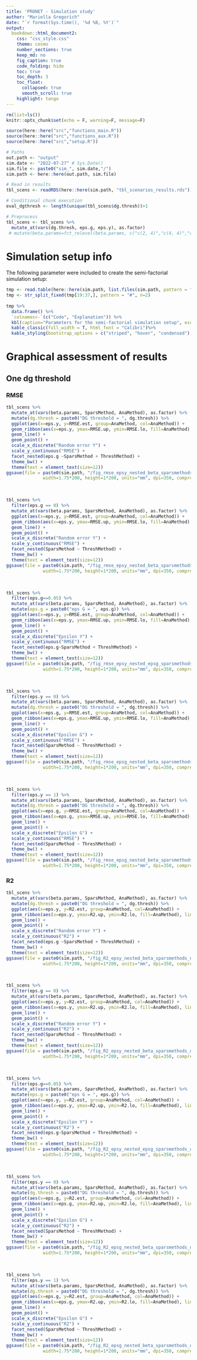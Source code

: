 ```yaml
---
title: 'PRONET - Simulation study'
author: "Mariella Gregorich"
date: "`r format(Sys.time(), '%d %B, %Y')`"
output: 
  bookdown::html_document2:
    css: "css_style.css"
    theme: cosmo
    number_sections: true
    keep_md: no
    fig_caption: true
    code_folding: hide
    toc: true
    toc_depth: 3
    toc_float: 
      collapsed: true
      smooth_scroll: true
    highlight: tango
---
```



```r
rm(list=ls())
knitr::opts_chunk$set(echo = F, warning=F, message=F)

source(here::here("src","functions_main.R"))
source(here::here("src","functions_aux.R"))
source(here::here("src","setup.R"))

# Paths
out.path <- "output"
sim.date <- "2022-07-27" # Sys.Date()
sim.file <- paste0("sim_", sim.date,"/")
sim.path <- here::here(out.path, sim.file)

# Read in results
tbl_scens <- readRDS(here::here(sim.path, "tbl_scenarios_results.rds"))

# Conditional chunk execution
eval_dgthresh <- length(unique(tbl_scens$dg.thresh))>1
```


```r
# Preprocess
tbl_scens <- tbl_scens %>%
  mutate_at(vars(dg.thresh, eps.g, eps.y), as.factor) 
 # mutate(beta.params=fct_relevel(beta.params, c("c(2, 4)","c(4, 4)","c(4, 2)")))
```


# Simulation setup info

The following parameter were included to create the semi-factorial simulation setup:
```r
tmp <- read.table(here::here(sim.path, list.files(sim.path, pattern = "info_")[1]))
tmp <- str_split_fixed(tmp[19:37,], pattern = "#", n=2)
  
tmp %>% 
  data.frame() %>%
  `colnames<-`(c("Code", "Explanation")) %>%
  kbl(caption="Parameters for the semi-factorial simulation setup", escape = F) %>%
  kable_classic(full_width = T, html_font = "Calibri")%>%
  kable_styling(bootstrap_options = c("striped", "hover", "condensed"), full_width = F, position = "left",fixed_thead = T)
```



# Graphical assessment of results

## One dg threshold

### RMSE

```r
tbl_scens %>%
  mutate_at(vars(beta.params, SparsMethod, AnaMethod), as.factor) %>%
  mutate(dg.thresh = paste0("DG threshold = ", dg.thresh)) %>%
  ggplot(aes(x=eps.y, y=RMSE.est, group=AnaMethod, col=AnaMethod)) +
  geom_ribbon(aes(x=eps.y, ymax=RMSE.up, ymin=RMSE.lo, fill=AnaMethod), linetype=2,alpha=.05) +
  geom_line() +
  geom_point() +
  scale_x_discrete("Random error Y") +
  scale_y_continuous("RMSE") +
  facet_nested(eps.g ~SparsMethod + ThreshMethod) +
  theme_bw() +
  theme(text = element_text(size=12))
ggsave(file = paste0(sim.path, "/fig_rmse_epsy_nested_beta_sparsmethods_dgthresh_filter_trim_epsG0.1.tiff"),
              width=1.75*200, height=1*200, units="mm", dpi=350, compression = "lzw")
```

<br>

```r
tbl_scens %>%
  filter(eps.g == 0) %>%
  mutate_at(vars(beta.params, SparsMethod, AnaMethod), as.factor) %>%
  ggplot(aes(x=eps.y, y=RMSE.est, group=AnaMethod, col=AnaMethod)) +
  geom_ribbon(aes(x=eps.y, ymax=RMSE.up, ymin=RMSE.lo, fill=AnaMethod), linetype=2,alpha=.05) +
  geom_line() +
  geom_point() +
  scale_x_discrete("Random error Y") +
  scale_y_continuous("RMSE") +
  facet_nested(SparsMethod ~ ThreshMethod) +
  theme_bw() +
  theme(text = element_text(size=12))
ggsave(file = paste0(sim.path, "/fig_rmse_epsy_nested_beta_sparsmethods_dgthresh_filter_trim_epsG0.1.tiff"),
              width=1.75*200, height=1*200, units="mm", dpi=350, compression = "lzw")
```

<br>

```r
tbl_scens %>%
  filter(eps.g==0.05) %>%
  mutate_at(vars(beta.params, SparsMethod, AnaMethod), as.factor) %>%
  mutate(eps.g = paste0("eps G = ", eps.g)) %>%
  ggplot(aes(x=eps.y, y=RMSE.est, group=AnaMethod, col=AnaMethod)) +
  geom_ribbon(aes(x=eps.y, ymax=RMSE.up, ymin=RMSE.lo, fill=AnaMethod), linetype=2,alpha=.05) +
  geom_line() +
  geom_point() +
  scale_x_discrete("Epsilon Y") +
  scale_y_continuous("RMSE") +
  facet_nested(eps.g~SparsMethod + ThreshMethod) +
  theme_bw() +
  theme(text = element_text(size=12))
ggsave(file = paste0(sim.path, "/fig_rmse_epsy_nested_epsg_sparsmethods_dgthresh_filter_beta42_dgthresh0.4_bin.tiff"),
              width=1.75*200, height=1*200, units="mm", dpi=350, compression = "lzw")
```

<br>

```r
tbl_scens %>%
  filter(eps.y == 0) %>%
  mutate_at(vars(beta.params, SparsMethod, AnaMethod), as.factor) %>%
  mutate(dg.thresh = paste0("DG threshold = ", dg.thresh)) %>%
  ggplot(aes(x=eps.g, y=RMSE.est, group=AnaMethod, col=AnaMethod)) +
  geom_ribbon(aes(x=eps.g, ymax=RMSE.up, ymin=RMSE.lo, fill=AnaMethod), linetype=2,alpha=.05) +
  geom_line() +
  geom_point() +
  scale_x_discrete("Epsilon G") +
  scale_y_continuous("RMSE") +
  facet_nested(SparsMethod ~ ThreshMethod) +
  theme_bw() +
  theme(text = element_text(size=12))
ggsave(file = paste0(sim.path, "/fig_rmse_epsg_nested_beta_sparsmethods_dgthresh_filter_trim_epsY1.tiff"),
              width=1.75*200, height=1*200, units="mm", dpi=350, compression = "lzw")
```



<br>

```r
tbl_scens %>%
  filter(eps.y == 1) %>%
  mutate_at(vars(beta.params, SparsMethod, AnaMethod), as.factor) %>%
  mutate(dg.thresh = paste0("DG threshold = ", dg.thresh)) %>%
  ggplot(aes(x=eps.g, y=RMSE.est, group=AnaMethod, col=AnaMethod)) +
  geom_ribbon(aes(x=eps.g, ymax=RMSE.up, ymin=RMSE.lo, fill=AnaMethod), linetype=2,alpha=.05) +
  geom_line() +
  geom_point() +
  scale_x_discrete("Epsilon G") +
  scale_y_continuous("RMSE") +
  facet_nested(SparsMethod ~ ThreshMethod) +
  theme_bw() +
  theme(text = element_text(size=12))
ggsave(file = paste0(sim.path, "/fig_rmse_epsg_nested_beta_sparsmethods_dgthresh_filter_trim_epsY1.tiff"),
              width=1.75*200, height=1*200, units="mm", dpi=350, compression = "lzw")
```




### R2

```r
tbl_scens %>%
  mutate_at(vars(beta.params, SparsMethod, AnaMethod), as.factor) %>%
  mutate(dg.thresh = paste0("DG threshold = ", dg.thresh)) %>%
  ggplot(aes(x=eps.y, y=R2.est, group=AnaMethod, col=AnaMethod)) +
  geom_ribbon(aes(x=eps.y, ymax=R2.up, ymin=R2.lo, fill=AnaMethod), linetype=2,alpha=.05) +
  geom_line() +
  geom_point() +
  scale_x_discrete("Random error Y") +
  scale_y_continuous("R2") +
  facet_nested(eps.g ~SparsMethod + ThreshMethod) +
  theme_bw() +
  theme(text = element_text(size=12))
ggsave(file = paste0(sim.path, "/fig_R2_epsy_nested_beta_sparsmethods_dgthresh_filter_trim_epsG0.1.tiff"),
              width=1.75*200, height=1*200, units="mm", dpi=350, compression = "lzw")
```

<br>

```r
tbl_scens %>%
  filter(eps.g == 0) %>%
  mutate_at(vars(beta.params, SparsMethod, AnaMethod), as.factor) %>%
  ggplot(aes(x=eps.y, y=R2.est, group=AnaMethod, col=AnaMethod)) +
  geom_ribbon(aes(x=eps.y, ymax=R2.up, ymin=R2.lo, fill=AnaMethod), linetype=2,alpha=.05) +
  geom_line() +
  geom_point() +
  scale_x_discrete("Random error Y") +
  scale_y_continuous("R2") +
  facet_nested(SparsMethod ~ ThreshMethod) +
  theme_bw() +
  theme(text = element_text(size=12))
ggsave(file = paste0(sim.path, "/fig_R2_epsy_nested_beta_sparsmethods_dgthresh_filter_trim_epsG0.1.tiff"),
              width=1.75*200, height=1*200, units="mm", dpi=350, compression = "lzw")
```

<br>

```r
tbl_scens %>%
  filter(eps.g==0.05) %>%
  mutate_at(vars(beta.params, SparsMethod, AnaMethod), as.factor) %>%
  mutate(eps.g = paste0("eps G = ", eps.g)) %>%
  ggplot(aes(x=eps.y, y=R2.est, group=AnaMethod, col=AnaMethod)) +
  geom_ribbon(aes(x=eps.y, ymax=R2.up, ymin=R2.lo, fill=AnaMethod), linetype=2,alpha=.05) +
  geom_line() +
  geom_point() +
  scale_x_discrete("Epsilon Y") +
  scale_y_continuous("R2") +
  facet_nested(eps.g~SparsMethod + ThreshMethod) +
  theme_bw() +
  theme(text = element_text(size=12))
ggsave(file = paste0(sim.path, "/fig_R2_epsy_nested_epsg_sparsmethods_dgthresh_filter_beta42_dgthresh0.4_bin.tiff"),
              width=1.75*200, height=1*200, units="mm", dpi=350, compression = "lzw")
```

<br>

```r
tbl_scens %>%
  filter(eps.y == 0) %>%
  mutate_at(vars(beta.params, SparsMethod, AnaMethod), as.factor) %>%
  mutate(dg.thresh = paste0("DG threshold = ", dg.thresh)) %>%
  ggplot(aes(x=eps.g, y=R2.est, group=AnaMethod, col=AnaMethod)) +
  geom_ribbon(aes(x=eps.g, ymax=R2.up, ymin=R2.lo, fill=AnaMethod), linetype=2,alpha=.05) +
  geom_line() +
  geom_point() +
  scale_x_discrete("Epsilon G") +
  scale_y_continuous("R2") +
  facet_nested(SparsMethod ~ ThreshMethod) +
  theme_bw() +
  theme(text = element_text(size=12))
ggsave(file = paste0(sim.path, "/fig_R2_epsg_nested_beta_sparsmethods_dgthresh_filter_trim_epsY1.tiff"),
              width=1.75*200, height=1*200, units="mm", dpi=350, compression = "lzw")
```



<br>

```r
tbl_scens %>%
  filter(eps.y == 1) %>%
  mutate_at(vars(beta.params, SparsMethod, AnaMethod), as.factor) %>%
  mutate(dg.thresh = paste0("DG threshold = ", dg.thresh)) %>%
  ggplot(aes(x=eps.g, y=R2.est, group=AnaMethod, col=AnaMethod)) +
  geom_ribbon(aes(x=eps.g, ymax=R2.up, ymin=R2.lo, fill=AnaMethod), linetype=2,alpha=.05) +
  geom_line() +
  geom_point() +
  scale_x_discrete("Epsilon G") +
  scale_y_continuous("R2") +
  facet_nested(SparsMethod ~ ThreshMethod) +
  theme_bw() +
  theme(text = element_text(size=12))
ggsave(file = paste0(sim.path, "/fig_R2_epsg_nested_beta_sparsmethods_dgthresh_filter_trim_epsY1.tiff"),
              width=1.75*200, height=1*200, units="mm", dpi=350, compression = "lzw")
```



<!-- ## Randomly selected dg threshold from sequence -->

<!-- ### Random error G -->
<!-- ```{r, echo=F, warning=F, message=F, fig.align='center', fig.width=10, fig.height=6, fig.cap="Nested line plot for RMSE for ThreshMethod = trim and fixed eps.y"} -->
<!-- tbl_scens %>% -->
<!--   filter(ThreshMethod %in% "trim" & eps.y == nth(eps.y,3)) %>% -->
<!--   mutate_at(vars(beta.params, SparsMethod, AnaMethod), as.factor) %>% -->
<!--   mutate(beta.params = paste0("beta pars = ", beta.params)) %>% -->
<!--   ggplot(aes(x=eps.g, y=RMSE.est, group=AnaMethod, col=AnaMethod)) + -->
<!--   geom_ribbon(aes(x=eps.g, ymax=RMSE.up, ymin=RMSE.lo, fill=AnaMethod), linetype=2,alpha=.05) + -->
<!--   geom_line() + -->
<!--   geom_point() + -->
<!--   scale_x_discrete("Random error G") + -->
<!--   scale_y_continuous("RMSE") + -->
<!--   facet_nested(SparsMethod ~ beta.params) + -->
<!--   theme_bw() + -->
<!--   theme(text = element_text(size=12)) -->
<!-- ggsave(file = paste0(sim.path, "/fig_rmse_epsg_nested_beta_sparsmethods_filter_epsY1.5.tiff"), -->
<!--        width=1.5*200, height=1*200, units="mm", dpi=350, compression = "lzw") -->
<!-- ``` -->


<!-- ```{r, echo=F, warning=F, message=F, fig.align='center', fig.width=10, fig.height=6, fig.cap="Nested line plot for RMSE for ThreshMethod = trim and fixed small eps.y=0"} -->
<!-- tbl_scens %>% -->
<!--   filter(ThreshMethod %in% "trim" & eps.y == nth(eps.y,1)) %>% -->
<!--   mutate_at(vars(beta.params, SparsMethod, AnaMethod), as.factor) %>% -->
<!--   mutate(beta.params = paste0("beta pars = ", beta.params)) %>% -->
<!--   ggplot(aes(x=eps.g, y=RMSE.est, group=AnaMethod, col=AnaMethod)) + -->
<!--   geom_ribbon(aes(x=eps.g, ymax=RMSE.up, ymin=RMSE.lo, fill=AnaMethod), linetype=2,alpha=.05) + -->
<!--   geom_line() + -->
<!--   geom_point() + -->
<!--   scale_x_discrete("Random error G") + -->
<!--   scale_y_continuous("RMSE") + -->
<!--   facet_nested(SparsMethod ~ beta.params) + -->
<!--   theme_bw() + -->
<!--   theme(text = element_text(size=12)) -->
<!-- ggsave(file = paste0(sim.path, "/fig_rmse_epsg_nested_beta_sparsmethods_filter_epsY0.5.tiff"), -->
<!--        width=1.5*200, height=1*200, units="mm", dpi=350, compression = "lzw") -->
<!-- ``` -->

<!-- ```{r, echo=F, warning=F, message=F,  fig.align='center', fig.width=10, fig.height=6, fig.cap="Nested line plot for RMSE for all ThreshMethods and fixed large eps.y"} -->
<!-- tbl_scens %>% -->
<!--   filter(eps.y == nth(eps.y,4)) %>% -->
<!--   mutate_at(vars(beta.params, SparsMethod, AnaMethod), as.factor) %>% -->
<!--   mutate(beta.params = paste0("beta pars = ", beta.params)) %>% -->
<!--   ggplot(aes(x=eps.g, y=RMSE.est, group=AnaMethod, col=AnaMethod)) + -->
<!-- #  geom_ribbon(aes(x=eps.g, ymax=RMSE.up, ymin=RMSE.lo, fill=AnaMethod), linetype=2,alpha=.05) + -->
<!--   geom_line() + -->
<!--   geom_point() + -->
<!--   scale_x_discrete("Random error G") + -->
<!--   scale_y_continuous("RMSE") + -->
<!--   facet_nested( ThreshMethod~ beta.params + SparsMethod) + -->
<!--   theme_bw() + -->
<!--   theme(text = element_text(size=12)) -->
<!-- ggsave(file = paste0(sim.path, "/fig_rmse_epsg_nested_beta_sparsmethods_threshmethods_filter_epsY1.5.tiff"), -->
<!--        width=1.5*200, height=1*200, units="mm", dpi=350, compression = "lzw") -->
<!-- ``` -->


<!-- ### Random error Y -->

<!-- ```{r, echo=F, warning=F, message=F,  fig.align='center', fig.width=10, fig.height=6, fig.cap="Nested line plot for RMSE for ThreshMethod = trim and eps.g = 0.05"} -->
<!-- tbl_scens %>% -->
<!--   filter(ThreshMethod %in% "trim" & eps.g == 0.05) %>% -->
<!--   mutate_at(vars(beta.params, SparsMethod, AnaMethod), as.factor) %>% -->
<!--   mutate(beta.params = paste0("beta pars = ", beta.params)) %>% -->
<!--   ggplot(aes(x=eps.y, y=RMSE.est, group=AnaMethod, col=AnaMethod)) + -->
<!--   geom_ribbon(aes(x=eps.y, ymax=RMSE.up, ymin=RMSE.lo, fill=AnaMethod), linetype=2,alpha=.05) + -->
<!--   geom_line() + -->
<!--   geom_point() + -->
<!--   scale_x_discrete("Random error Y") + -->
<!--   scale_y_continuous("RMSE") + -->
<!--   facet_grid(~SparsMethod) + -->
<!--   theme_bw() + -->
<!--   theme(text = element_text(size=12)) -->
<!-- ggsave(file = paste0(sim.path, "/fig_rmse_epsg_nested_beta_sparsmethods_filter_epsG0.05.tiff"), -->
<!--        width=1.5*200, height=1*200, units="mm", dpi=350, compression = "lzw") -->
<!-- ``` -->


<!-- ```{r, echo=F, warning=F, message=F,  fig.align='center', fig.width=10, fig.height=6, fig.cap="Nested line plot for RMSE for ThreshMethod = trim and eps.g=0"} -->
<!-- tbl_scens %>% -->
<!--   filter(ThreshMethod %in% "trim" & eps.g == 0) %>% -->
<!--   mutate_at(vars(beta.params, SparsMethod, AnaMethod), as.factor) %>% -->
<!--   mutate(beta.params = paste0("beta pars = ", beta.params)) %>% -->
<!--   ggplot(aes(x=eps.y, y=RMSE.est, group=AnaMethod, col=AnaMethod)) + -->
<!--   geom_ribbon(aes(x=eps.y, ymax=RMSE.up, ymin=RMSE.lo, fill=AnaMethod), linetype=2,alpha=.05) + -->
<!--   geom_line() + -->
<!--   geom_point() + -->
<!--   scale_x_discrete("Random error Y") + -->
<!--   scale_y_continuous("RMSE") + -->
<!--   facet_grid(~SparsMethod) + -->
<!--   theme_bw() + -->
<!--   theme(text = element_text(size=12)) -->
<!-- ggsave(file = paste0(sim.path, "/fig_rmse_epsg_nested_beta_sparsmethods_filter_epsG0.2.tiff"), -->
<!--        width=1.5*200, height=1*200, units="mm", dpi=350, compression = "lzw") -->
<!-- ``` -->

<!-- ```{r, echo=F, warning=F, message=F,  fig.align='center', fig.width=10, fig.height=6, fig.cap="Nested line plot for RMSE for beta.params c(2,4)"} -->
<!-- tbl_scens %>% -->
<!--   mutate_at(vars(beta.params, SparsMethod, AnaMethod), as.factor) %>% -->
<!--   mutate(eps.g = paste0("eps G = ", eps.g)) %>% -->
<!--   ggplot(aes(x=eps.y, y=RMSE.est, group=AnaMethod, col=AnaMethod)) + -->
<!--   geom_ribbon(aes(x=eps.y, ymax=RMSE.up, ymin=RMSE.lo, fill=AnaMethod), linetype=2,alpha=.05) + -->
<!--   geom_line() + -->
<!--   geom_point() + -->
<!--   scale_x_discrete("Random error Y") + -->
<!--   scale_y_continuous("RMSE") + -->
<!--   facet_nested(eps.g ~ SparsMethod + ThreshMethod) + -->
<!--   theme_bw() + -->
<!--   theme(text = element_text(size=12)) -->
<!-- ggsave(file = paste0(sim.path, "/fig_rmse_epsg_nested_beta_sparsmethods_filter_epsG0.2.tiff"), -->
<!--        width=1.5*200, height=1*200, units="mm", dpi=350, compression = "lzw") -->
<!-- ``` -->